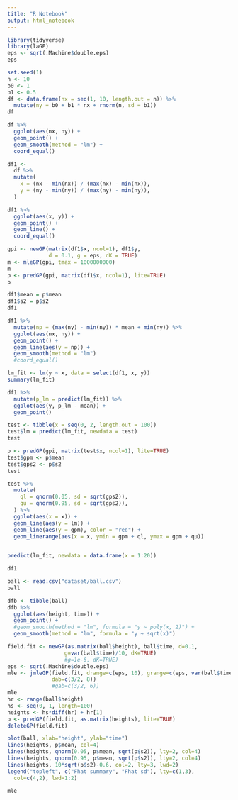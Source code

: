 ```yaml
---
title: "R Notebook"
output: html_notebook
---
```



```r
library(tidyverse)
library(laGP)
eps <- sqrt(.Machine$double.eps)
eps
```


```r
set.seed(1)
n <- 10
b0 <- 1
b1 <- 0.5
df <- data.frame(nx = seq(1, 10, length.out = n)) %>% 
  mutate(ny = b0 + b1 * nx + rnorm(n, sd = b1))
df
```

```r
df %>% 
  ggplot(aes(nx, ny)) +
  geom_point() +
  geom_smooth(method = "lm") +
  coord_equal()
```

```r
df1 <-
  df %>% 
  mutate(
    x = (nx - min(nx)) / (max(nx) - min(nx)),
    y = (ny - min(ny)) / (max(ny) - min(ny)),
  )

df1 %>% 
  ggplot(aes(x, y)) +
  geom_point() +
  geom_line() +
  coord_equal()
```


```r
gpi <- newGP(matrix(df1$x, ncol=1), df1$y, 
             d = 0.1, g = eps, dK = TRUE)
m <- mleGP(gpi, tmax = 1000000000)
m
p <- predGP(gpi, matrix(df1$x, ncol=1), lite=TRUE)
p
```


```r
df1$mean = p$mean
df1$s2 = p$s2
df1
```

```r
df1 %>% 
  mutate(np = (max(ny) - min(ny)) * mean + min(ny)) %>% 
  ggplot(aes(nx, ny)) + 
  geom_point() +
  geom_line(aes(y = np)) +
  geom_smooth(method = "lm")
  #coord_equal()
```

```r
lm_fit <- lm(y ~ x, data = select(df1, x, y))
summary(lm_fit)
```

```r
df1 %>% 
  mutate(p_lm = predict(lm_fit)) %>% 
  ggplot(aes(y, p_lm - mean)) +
  geom_point()
```



```r
test <- tibble(x = seq(0, 2, length.out = 100))
test$lm = predict(lm_fit, newdata = test)
test
```


```r
p <- predGP(gpi, matrix(test$x, ncol=1), lite=TRUE)
test$gpm <- p$mean
test$gps2 <- p$s2
test
```

```r
test %>% 
  mutate(
    ql = qnorm(0.05, sd = sqrt(gps2)),
    qu = qnorm(0.95, sd = sqrt(gps2)),
  ) %>% 
  ggplot(aes(x = x)) +
  geom_line(aes(y = lm)) +
  geom_line(aes(y = gpm), color = "red") +
  geom_linerange(aes(x = x, ymin = gpm + ql, ymax = gpm + qu))
  
```

```r
predict(lm_fit, newdata = data.frame(x = 1:20))
```


```r
df1
```



```r
ball <- read.csv("dataset/ball.csv")
ball
```


```r
dfb <- tibble(ball)
dfb %>% 
  ggplot(aes(height, time)) +
  geom_point() +
  #geom_smooth(method = "lm", formula = "y ~ poly(x, 2)") +
  geom_smooth(method = "lm", formula = "y ~ sqrt(x)")
```


```r
field.fit <- newGP(as.matrix(ball$height), ball$time, d=0.1,
                  g=var(ball$time)/10, dK=TRUE)
                  #g=1e-6, dK=TRUE)
eps <- sqrt(.Machine$double.eps)
mle <- jmleGP(field.fit, drange=c(eps, 10), grange=c(eps, var(ball$time)),
              dab=c(3/2, 8))
              #gab=c(3/2, 6))
mle
hr <- range(ball$height)
hs <- seq(0, 1, length=100)
heights <- hs*diff(hr) + hr[1]
p <- predGP(field.fit, as.matrix(heights), lite=TRUE)
deleteGP(field.fit)

plot(ball, xlab="height", ylab="time")
lines(heights, p$mean, col=4)
lines(heights, qnorm(0.05, p$mean, sqrt(p$s2)), lty=2, col=4)
lines(heights, qnorm(0.95, p$mean, sqrt(p$s2)), lty=2, col=4)
lines(heights, 10*sqrt(p$s2)-0.6, col=2, lty=3, lwd=2)
legend("topleft", c("Fhat summary", "Fhat sd"), lty=c(1,3),
  col=c(4,2), lwd=1:2)
```


```r
mle
```

















